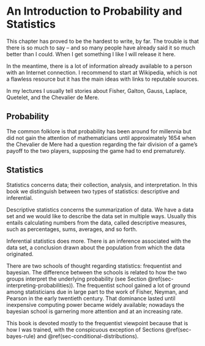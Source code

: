 # An Introduction to Probability and Statistics  {#cha-introps}

\pagenumbering{arabic}

This chapter has proved to be the hardest to write, by far. The
trouble is that there is so much to say -- and so many people have
already said it so much better than I could. When I get something I
like I will release it here.

In the meantime, there is a lot of information already available to a
person with an Internet connection. I recommend to start at Wikipedia,
which is not a flawless resource but it has the main ideas with links
to reputable sources.

In my lectures I usually tell stories about Fisher, Galton, Gauss,
Laplace, Quetelet, and the Chevalier de Mere.

## Probability

The common folklore is that probability has been around for millennia
but did not gain the attention of mathematicians until approximately
1654 when the Chevalier de Mere had a question regarding the fair
division of a game's payoff to the two players, supposing the game had
to end prematurely.

## Statistics

Statistics concerns data; their collection, analysis, and
interpretation. In this book we distinguish between two types of
statistics: descriptive and inferential.

Descriptive statistics concerns the summarization of data. We have a
data set and we would like to describe the data set in multiple
ways. Usually this entails calculating numbers from the data, called
descriptive measures, such as percentages, sums, averages, and so
forth.

Inferential statistics does more. There is an inference associated
with the data set, a conclusion drawn about the population from which
the data originated.

There are two schools of thought regarding
statistics: frequentist and bayesian. The difference between the
schools is related to how the two groups interpret the underlying
probability (see Section \@ref(sec-interpreting-probabilities)). The frequentist
school gained a lot of ground among statisticians due in large part to
the work of Fisher, Neyman, and Pearson in the early twentieth
century. That dominance lasted until inexpensive computing power
became widely available; nowadays the bayesian school is garnering
more attention and at an increasing rate.

This book is devoted mostly to the frequentist viewpoint because that
is how I was trained, with the conspicuous exception of Sections
\@ref(sec-bayes-rule) and \@ref(sec-conditional-distributions). 
